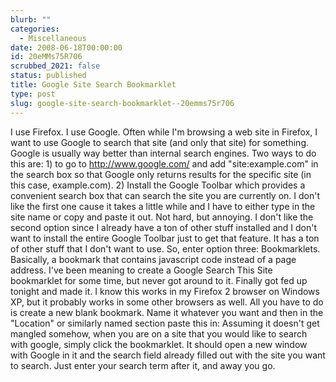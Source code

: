 ```yaml
---
blurb: ""
categories:
  - Miscellaneous
date: 2008-06-18T00:00:00
id: 20eMMs75R706
scrubbed_2021: false
status: published
title: Google Site Search Bookmarklet
type: post
slug: google-site-search-bookmarklet--20emms75r706
---
```


I use Firefox. I use Google. Often while I'm browsing a web site in
Firefox, I want to use Google to search that site (and only that
site) for something. Google is usually way better than internal
search engines. Two ways to do this are: 1) to go to
http://www.google.com/ and add "site:example.com" in the search box
so that Google only returns results for the specific site (in this
case, example.com). 2) Install the Google Toolbar which provides a
convenient search box that can search the site you are currently
on. I don't like the first one cause it takes a little while and I
have to either type in the site name or copy and paste it out. Not
hard, but annoying. I don't like the second option since I already
have a ton of other stuff installed and I don't want to install the
entire Google Toolbar just to get that feature. It has a ton of
other stuff that I don't want to use. So, enter option three:
Bookmarklets. Basically, a bookmark that contains javascript code
instead of a page address. I've been meaning to create a Google
Search This Site bookmarklet for some time, but never got around to
it. Finally got fed up tonight and made it. I know this works in my
Firefox 2 browser on Windows XP, but it probably works in some
other browsers as well. All you have to do is create a new blank
bookmark. Name it whatever you want and then in the "Location" or
similarly named section paste this in:
Assuming it doesn't get mangled somehow, when you are on a site
that you would like to search with google, simply click the
bookmarklet. It should open a new window with Google in it and the
search field already filled out with the site you want to search.
Just enter your search term after it, and away you go.